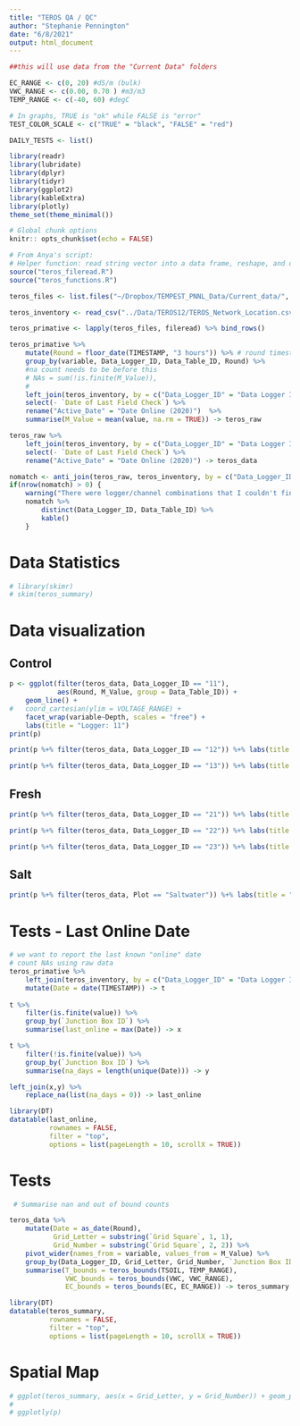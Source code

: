 ```yaml
---
title: "TEROS QA / QC"
author: "Stephanie Pennington"
date: "6/8/2021"
output: html_document
---
```


```r
##this will use data from the "Current Data" folders

EC_RANGE <- c(0, 20) #dS/m (bulk)
VWC_RANGE <- c(0.00, 0.70 ) #m3/m3
TEMP_RANGE <- c(-40, 60) #degC

# In graphs, TRUE is "ok" while FALSE is "error"
TEST_COLOR_SCALE <- c("TRUE" = "black", "FALSE" = "red")

DAILY_TESTS <- list()

library(readr)
library(lubridate)
library(dplyr)
library(tidyr)
library(ggplot2)
library(kableExtra)
library(plotly)
theme_set(theme_minimal())

# Global chunk options
knitr:: opts_chunk$set(echo = FALSE)

# From Anya's script:
# Helper function: read string vector into a data frame, reshape, and drop NA
source("teros_fileread.R")
source("teros_functions.R")

teros_files <- list.files("~/Dropbox/TEMPEST_PNNL_Data/Current_data/", pattern = "Terosdata.dat", full.names = TRUE)

teros_inventory <- read_csv("../Data/TEROS12/TEROS_Network_Location.csv")
```

``` r
teros_primative <- lapply(teros_files, fileread) %>% bind_rows()

teros_primative %>% 
    mutate(Round = floor_date(TIMESTAMP, "3 hours")) %>% # round timestamp to nearest three hours
    group_by(variable, Data_Logger_ID, Data_Table_ID, Round) %>% 
    #na count needs to be before this
    # NAs = sum(!is.finite(M_Value)),
    #           
    left_join(teros_inventory, by = c("Data_Logger_ID" = "Data Logger ID", "Data_Table_ID" = "Terosdata table channel")) %>% 
    select(- `Date of Last Field Check`) %>% 
    rename("Active_Date" = "Date Online (2020)")  %>% 
    summarise(M_Value = mean(value, na.rm = TRUE)) -> teros_raw

teros_raw %>% 
    left_join(teros_inventory, by = c("Data_Logger_ID" = "Data Logger ID", "Data_Table_ID" = "Terosdata table channel")) %>% 
    select(- `Date of Last Field Check`) %>% 
    rename("Active_Date" = "Date Online (2020)") -> teros_data

nomatch <- anti_join(teros_raw, teros_inventory, by = c("Data_Logger_ID" = "Data Logger ID", "Data_Table_ID" = "Terosdata table channel"))
if(nrow(nomatch) > 0) {
    warning("There were logger/channel combinations that I couldn't find in teros_inventory.csv:")
    nomatch %>% 
        distinct(Data_Logger_ID, Data_Table_ID) %>% 
        kable()
    }

```

# Data Statistics
```r
# library(skimr)
# skim(teros_summary)
```

# Data visualization {.tabset}

## Control
```r
p <- ggplot(filter(teros_data, Data_Logger_ID == "11"), 
            aes(Round, M_Value, group = Data_Table_ID)) + 
    geom_line() +
#   coord_cartesian(ylim = VOLTAGE_RANGE) +
    facet_wrap(variable~Depth, scales = "free") +
    labs(title = "Logger: 11")
print(p)

print(p %+% filter(teros_data, Data_Logger_ID == "12")) %+% labs(title = "Logger: 12")

print(p %+% filter(teros_data, Data_Logger_ID == "13")) %+% labs(title = "Logger: 13")
```

## Fresh
```r
print(p %+% filter(teros_data, Data_Logger_ID == "21")) %+% labs(title = "Logger: 21")

print(p %+% filter(teros_data, Data_Logger_ID == "22")) %+% labs(title = "Logger: 22")

print(p %+% filter(teros_data, Data_Logger_ID == "23")) %+% labs(title = "Logger: 23")
```

## Salt
```r
print(p %+% filter(teros_data, Plot == "Saltwater")) %+% labs(title = "Logger: 41")
```

# Tests - Last Online Date
```r

# we want to report the last known "online" date
# count NAs using raw data
teros_primative %>%
    left_join(teros_inventory, by = c("Data_Logger_ID" = "Data Logger ID", "Data_Table_ID" = "Terosdata table channel")) %>% 
    mutate(Date = date(TIMESTAMP)) -> t
               
t %>%            
    filter(is.finite(value)) %>% 
    group_by(`Junction Box ID`) %>% 
    summarise(last_online = max(Date)) -> x

t %>% 
    filter(!is.finite(value)) %>% 
    group_by(`Junction Box ID`) %>% 
    summarise(na_days = length(unique(Date))) -> y

left_join(x,y) %>% 
    replace_na(list(na_days = 0)) -> last_online

library(DT)
datatable(last_online, 
          rownames = FALSE,
          filter = "top",
          options = list(pageLength = 10, scrollX = TRUE))

```

# Tests
```r
 # Summarise nan and out of bound counts

teros_data %>% 
    mutate(Date = as_date(Round), 
           Grid_Letter = substring(`Grid Square`, 1, 1), 
           Grid_Number = substring(`Grid Square`, 2, 2)) %>% 
    pivot_wider(names_from = variable, values_from = M_Value) %>% 
    group_by(Data_Logger_ID, Grid_Letter, Grid_Number, `Junction Box ID`) %>% 
    summarise(T_bounds = teros_bounds(TSOIL, TEMP_RANGE),
              VWC_bounds = teros_bounds(VWC, VWC_RANGE),
              EC_bounds = teros_bounds(EC, EC_RANGE)) -> teros_summary

library(DT)
datatable(teros_summary, 
          rownames = FALSE,
          filter = "top",
          options = list(pageLength = 10, scrollX = TRUE))
```

# Spatial Map
```r
# ggplot(teros_summary, aes(x = Grid_Letter, y = Grid_Number)) + geom_point(aes(color = NAs))-> p
# 
# ggplotly(p)

```
